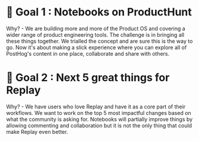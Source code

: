 # 🎯 Goal 1 : Notebooks on ProductHunt

Why? - We are building more and more of the Product OS and covering a wider range of product engineering tools. The challenge is in bringing all these things together. We trialled the concept and are sure this is the way to go. Now it's about making a slick experience where you can explore all of PostHog's content in one place, collaborate and share with others.

# 🎯 Goal 2 : Next 5 great things for Replay

Why? - We have users who love Replay and have it as a core part of their workflows. We want to work on the top 5 most impactful changes based on what the community is asking for. Notebooks will partially improve things by allowing commenting and collaboration but it is not the only thing that could make Replay even better.
